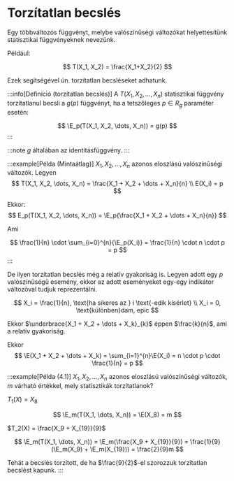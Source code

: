 # Torzítatlan becslés

Egy többváltozós függvényt, melybe valószínűségi változókat helyettesítünk statisztikai függvényeknek nevezünk.

Például:

$$
T(X_1, X_2) = \frac{X_1+X_2}{2}
$$

Ezek segítségével ún. torzítatlan becsléseket adhatunk.

:::info[Definíció (torzítatlan becslés)]
A $T(X_1, X_2, \dots, X_n)$ statisztikai függvény torzítatlanul becsli a $g(p)$ függvényt, ha a tetszőleges $p \in R_g$
paraméter esetén:

$$
\E_p(T(X_1, X_2, \dots, X_n)) = g(p)
$$
:::

:::note
$g$ általában az identitásfüggvény.
:::

:::example[Példa (Mintaátlag)]
$X_1, X_2, \dots, X_n$ azonos eloszlású valószínűségi változók. Legyen
$$
T(X_1, X_2, \dots, X_n) = \frac{X_1 + X_2 + \dots + X_n}{n} \\
E(X_i) = p
$$

Ekkor:
$$
E_p(T(X_1, X_2, \dots, X_n)) =  \E_p{\frac{X_1 + X_2 + \dots + X_n}{n}}
$$

Ami

$$
\frac{1}{n} \cdot \sum_{i=0}^{n}{\E_p(X_i)} = \frac{1}{n} \cdot n \cdot p = p
$$
:::


De ilyen torzítatlan becslés még a relatív gyakoriság is. Legyen adott egy $p$ valószínűségű esemény, ekkor az adott
eseményeket egy-egy indikátor változóval tudjuk reprezentálni.


$$
X_i = \frac{1}{n}, \text{ha sikeres az } i \text{-edik kísérlet} \\
X_i = 0, \text{különben}dam, epic
$$

Ekkor $\underbrace{X_1 + X_2 + \dots + X_k}_{k}$ éppen $\frac{k}{n}$, ami a relatív gyakoriság.

Ekkor
$$
\E(X_1 + X_2 + \dots + X_k) = \sum_{i=1}^{n}\E(X_i) = n \cdot p \cdot \frac{1}{n} = p
$$

:::example[Példa (4.1)]
$X_1, X_2, \dots, X_n$ azonos eloszlású valószínűségi változók, $m$ várható értékkel, mely statisztikák torzítatlanok?

$T_1(X) = X_8$

$$
\E_m(T(X_1, \dots, X_n)) = \E(X_8) = m
$$

$T_2(X) = \frac{X_9 + X_{19}}{9}$

$$
\E_m(T(X_1, \dots, X_n)) = \E_m(\frac{X_9 + X_{19}}{9}) = \frac{1}{9} (\E_m(X_9) + \E_m(X_{19})) = \frac{2}{9}m
$$

Tehát a becslés torzított, de ha $\frac{9}{2}$-el szorozzuk torzítatlan becslést kapunk.
:::

